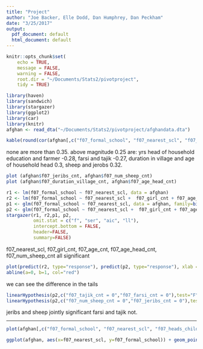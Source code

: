 ```yaml
---
title: "Project"
author: "Joe Backer, Elle Dodd, Dan Humphrey, Dan Peckham"
date: "3/25/2017"
output:
  pdf_document: default
  html_document: default
---
```


```r
knitr::opts_chunk$set(
	echo = TRUE,
	message = FALSE,
	warning = FALSE,
	root.dir = "~/Documents/Stats2/pivotproject",
	tidy = TRUE)
```

```r
library(haven)
library(sandwich)
library(stargazer)
library(ggplot2)
library(car)
library(knitr)
afghan <- read_dta("~/Documents/Stats2/pivotproject/afghandata.dta")
```


```r
kable(round(cor(afghan[,c("f07_formal_school", "f07_nearest_scl", "f07_heads_child_cnt", "f07_girl_cnt", "f07_age_cnt", "f07_age_head_cnt", "f07_yrs_ed_head_cnt", "f07_jeribs_cnt", "f07_num_sheep_cnt", "f07_duration_village_cnt", "f07_farsi_cnt" ,"f07_tajik_cnt" , "f07_farmer_cnt","f07_num_ppl_hh_cnt")]), digits = 2))
```

none are more than 0.35.
above magnitude 0.25 are:
yrs head of household education and farmer -0.28,
farsi and tajik -0.27,
duration in village and age of household head 0.3, 
sheep and jerobs 0.32.

```r
plot (afghan$f07_jeribs_cnt, afghan$f07_num_sheep_cnt)
plot (afghan$f07_duration_village_cnt, afghan$f07_age_head_cnt)
```

```r
r1 <- lm(f07_formal_school ~ f07_nearest_scl, data = afghan)
r2 <- lm(f07_formal_school ~ f07_nearest_scl +  f07_girl_cnt + f07_age_cnt + f07_age_head_cnt + f07_num_sheep_cnt + f07_jeribs_cnt + f07_yrs_ed_head_cnt + f07_heads_child_cnt+f07_duration_village_cnt + f07_num_ppl_hh_cnt + f07_tajik_cnt + f07_farsi_cnt, data = afghan)
p1 <- glm(f07_formal_school ~ f07_nearest_scl, data = afghan, family=binomial(link="probit"))
p2 <- glm(f07_formal_school ~ f07_nearest_scl +  f07_girl_cnt + f07_age_cnt + f07_age_head_cnt + f07_num_sheep_cnt + f07_jeribs_cnt + f07_yrs_ed_head_cnt + f07_heads_child_cnt+f07_duration_village_cnt + f07_num_ppl_hh_cnt + f07_tajik_cnt + f07_farsi_cnt, data = afghan, family=binomial(link="probit"))
stargazer(r1, r2,p1, p2,
          omit.stat = c("f", "ser", "aic", "ll"),
          intercept.bottom = FALSE,
          header=FALSE,
          summary=FALSE)
```

f07_nearest_scl, f07_girl_cnt, f07_age_cnt, f07_age_head_cnt, f07_num_sheep_cnt all significant

```r
plot(predict(r2, type="response"), predict(p2, type="response"), xlab = "linear model", ylab = "probit model")
abline(a=0, b=1, col="red")
```

we can see the difference in the tails

```r
linearHypothesis(p2,c("f07_tajik_cnt = 0","f07_farsi_cnt = 0"),test="F")
linearHypothesis(p2,c("f07_num_sheep_cnt = 0","f07_jeribs_cnt = 0"),test="F")
```
jeribs and sheep jointly significant
farsi and tajik not.

---


```r
plot(afghan[,c("f07_formal_school", "f07_nearest_scl", "f07_heads_child_cnt", "f07_girl_cnt", "f07_age_cnt", "f07_age_head_cnt", "f07_yrs_ed_head_cnt", "f07_jeribs_cnt", "f07_num_sheep_cnt", "f07_duration_village_cnt", "f07_farsi_cnt" ,"f07_tajik_cnt" , "f07_farmer_cnt","f07_num_ppl_hh_cnt")])
```


```r
ggplot(afghan, aes(x=f07_nearest_scl, y=f07_formal_school)) + geom_point(shape=20) + geom_smooth(method=glm, method.args=list(family=binomial(link="probit")), se=FALSE) + geom_smooth(method=lm, se=FALSE, colour="red")
```


